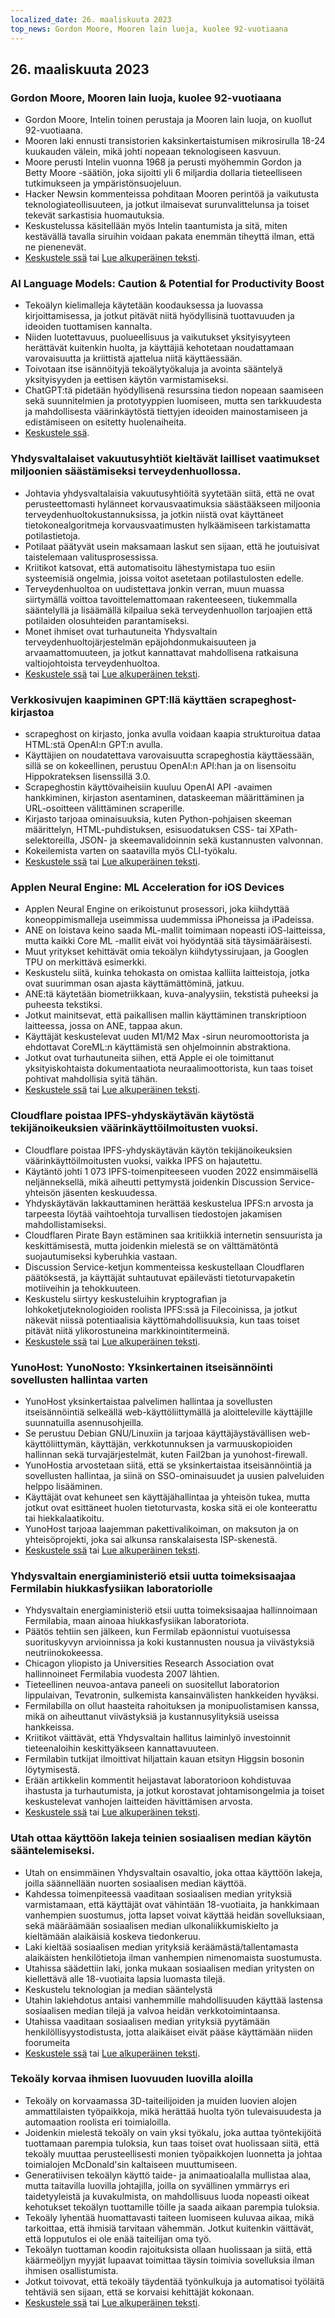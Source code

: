 ```yaml
---
localized_date: 26. maaliskuuta 2023
top_news: Gordon Moore, Mooren lain luoja, kuolee 92-vuotiaana
---
```




<CallToAction />

<Steps>

## 26. maaliskuuta 2023

### Gordon Moore, Mooren lain luoja, kuolee 92-vuotiaana

- Gordon Moore, Intelin toinen perustaja ja Mooren lain luoja, on kuollut 92-vuotiaana.
- Mooren laki ennusti transistorien kaksinkertaistumisen mikrosirulla 18-24 kuukauden välein, mikä johti nopeaan teknologiseen kasvuun.
- Moore perusti Intelin vuonna 1968 ja perusti myöhemmin Gordon ja Betty Moore -säätiön, joka sijoitti yli 6 miljardia dollaria tieteelliseen tutkimukseen ja ympäristönsuojeluun.
- Hacker Newsin kommenteissa pohditaan Mooren perintöä ja vaikutusta teknologiateollisuuteen, ja jotkut ilmaisevat surunvalittelunsa ja toiset tekevät sarkastisia huomautuksia.
- Keskustelussa käsitellään myös Intelin taantumista ja sitä, miten kestävällä tavalla siruihin voidaan pakata enemmän tiheyttä ilman, että ne pienenevät.
- [Keskustele ssä](http://news.ycombinator.com/item?id=35297420) tai [Lue alkuperäinen teksti](https://www.moore.org/article-detail?newsUrlName=in-memoriam-gordon-moore-1929-2023).

### AI Language Models: Caution & Potential for Productivity Boost

- Tekoälyn kielimalleja käytetään koodauksessa ja luovassa kirjoittamisessa, ja jotkut pitävät niitä hyödyllisinä tuottavuuden ja ideoiden tuottamisen kannalta.
- Niiden luotettavuus, puolueellisuus ja vaikutukset yksityisyyteen herättävät kuitenkin huolta, ja käyttäjiä kehotetaan noudattamaan varovaisuutta ja kriittistä ajattelua niitä käyttäessään.
- Toivotaan itse isännöityjä tekoälytyökaluja ja avointa sääntelyä yksityisyyden ja eettisen käytön varmistamiseksi.
- ChatGPT:tä pidetään hyödyllisenä resurssina tiedon nopeaan saamiseen sekä suunnitelmien ja prototyyppien luomiseen, mutta sen tarkkuudesta ja mahdollisesta väärinkäytöstä tiettyjen ideoiden mainostamiseen ja edistämiseen on esitetty huolenaiheita.
- [Keskustele ssä](http://news.ycombinator.com/item?id=35299071).

### Yhdysvaltalaiset vakuutusyhtiöt kieltävät lailliset vaatimukset miljoonien säästämiseksi terveydenhuollossa.

- Johtavia yhdysvaltalaisia vakuutusyhtiöitä syytetään siitä, että ne ovat perusteettomasti hylänneet korvausvaatimuksia säästääkseen miljoonia terveydenhuoltokustannuksissa, ja jotkin niistä ovat käyttäneet tietokonealgoritmeja korvausvaatimusten hylkäämiseen tarkistamatta potilastietoja.
- Potilaat päätyvät usein maksamaan laskut sen sijaan, että he joutuisivat taistelemaan valitusprosessissa.
- Kriitikot katsovat, että automatisoitu lähestymistapa tuo esiin systeemisiä ongelmia, joissa voitot asetetaan potilastulosten edelle.
- Terveydenhuoltoa on uudistettava jonkin verran, muun muassa siirtymällä voittoa tavoittelemattomaan rakenteeseen, tiukemmalla sääntelyllä ja lisäämällä kilpailua sekä terveydenhuollon tarjoajien että potilaiden olosuhteiden parantamiseksi.
- Monet ihmiset ovat turhautuneita Yhdysvaltain terveydenhuoltojärjestelmän epäjohdonmukaisuuteen ja arvaamattomuuteen, ja jotkut kannattavat mahdollisena ratkaisuna valtiojohtoista terveydenhuoltoa.
- [Keskustele ssä](http://news.ycombinator.com/item?id=35304017) tai [Lue alkuperäinen teksti](https://www.propublica.org/article/cigna-pxdx-medical-health-insurance-rejection-claims).

### Verkkosivujen kaapiminen GPT:llä käyttäen scrapeghost-kirjastoa

- scrapeghost on kirjasto, jonka avulla voidaan kaapia strukturoitua dataa HTML:stä OpenAI:n GPT:n avulla.
- Käyttäjien on noudatettava varovaisuutta scrapeghostia käyttäessään, sillä se on kokeellinen, perustuu OpenAI:n API:han ja on lisensoitu Hippokrateksen lisenssillä 3.0.
- Scrapeghostin käyttövaiheisiin kuuluu OpenAI API -avaimen hankkiminen, kirjaston asentaminen, dataskeeman määrittäminen ja URL-osoitteen välittäminen scraperille.
- Kirjasto tarjoaa ominaisuuksia, kuten Python-pohjaisen skeeman määrittelyn, HTML-puhdistuksen, esisuodatuksen CSS- tai XPath-selektoreilla, JSON- ja skeemavalidoinnin sekä kustannusten valvonnan.
- Kokeilemista varten on saatavilla myös CLI-työkalu.
- [Keskustele ssä](http://news.ycombinator.com/item?id=35305655) tai [Lue alkuperäinen teksti](https://jamesturk.github.io/scrapeghost/).

### Applen Neural Engine: ML Acceleration for iOS Devices

- Applen Neural Engine on erikoistunut prosessori, joka kiihdyttää koneoppimismalleja useimmissa uudemmissa iPhoneissa ja iPadeissa.
- ANE on loistava keino saada ML-mallit toimimaan nopeasti iOS-laitteissa, mutta kaikki Core ML -mallit eivät voi hyödyntää sitä täysimääräisesti.
- Muut yritykset kehittävät omia tekoälyn kiihdytyssirujaan, ja Googlen TPU on merkittävä esimerkki.
- Keskustelu siitä, kuinka tehokasta on omistaa kalliita laitteistoja, jotka ovat suurimman osan ajasta käyttämättöminä, jatkuu.
- ANE:tä käytetään biometriikkaan, kuva-analyysiin, tekstistä puheeksi ja puheesta tekstiksi.
- Jotkut mainitsevat, että paikallisen mallin käyttäminen transkriptioon laitteessa, jossa on ANE, tappaa akun.
- Käyttäjät keskustelevat uuden M1/M2 Max -sirun neuromoottorista ja ehdottavat CoreML:n käyttämistä sen ohjelmoinnin abstraktiona.
- Jotkut ovat turhautuneita siihen, että Apple ei ole toimittanut yksityiskohtaista dokumentaatiota neuraalimoottorista, kun taas toiset pohtivat mahdollisia syitä tähän.
- [Keskustele ssä](http://news.ycombinator.com/item?id=35301447) tai [Lue alkuperäinen teksti](https://github.com/hollance/neural-engine).

### Cloudflare poistaa IPFS-yhdyskäytävän käytöstä tekijänoikeuksien väärinkäyttöilmoitusten vuoksi.

- Cloudflare poistaa IPFS-yhdyskäytävän käytön tekijänoikeuksien väärinkäyttöilmoitusten vuoksi, vaikka IPFS on hajautettu.
- Käytäntö johti 1 073 IPFS-toimenpiteeseen vuoden 2022 ensimmäisellä neljänneksellä, mikä aiheutti pettymystä joidenkin Discussion Service-yhteisön jäsenten keskuudessa.
- Yhdyskäytävän lakkauttaminen herättää keskustelua IPFS:n arvosta ja tarpeesta löytää vaihtoehtoja turvallisen tiedostojen jakamisen mahdollistamiseksi.
- Cloudflaren Pirate Bayn estäminen saa kritiikkiä internetin sensuurista ja keskittämisestä, mutta joidenkin mielestä se on välttämätöntä suojautumiseksi kyberuhkia vastaan.
- Discussion Service-ketjun kommenteissa keskustellaan Cloudflaren päätöksestä, ja käyttäjät suhtautuvat epäilevästi tietoturvapaketin motiiveihin ja tehokkuuteen.
- Keskustelu siirtyy keskusteluihin kryptografian ja lohkoketjuteknologioiden roolista IPFS:ssä ja Filecoinissa, ja jotkut näkevät niissä potentiaalisia käyttömahdollisuuksia, kun taas toiset pitävät niitä ylikorostuneina markkinointitermeinä.
- [Keskustele ssä](http://news.ycombinator.com/item?id=35300200) tai [Lue alkuperäinen teksti](https://torrentfreak.com/cloudflare-disables-access-to-pirated-content-on-its-ipfs-gateway-230324/).

### YunoHost: YunoNosto: Yksinkertainen itseisännöinti sovellusten hallintaa varten

- YunoHost yksinkertaistaa palvelimen hallintaa ja sovellusten itseisännöintiä selkeällä web-käyttöliittymällä ja aloitteleville käyttäjille suunnatuilla asennusohjeilla.
- Se perustuu Debian GNU/Linuxiin ja tarjoaa käyttäjäystävällisen web-käyttöliittymän, käyttäjän, verkkotunnuksen ja varmuuskopioiden hallinnan sekä turvajärjestelmät, kuten Fail2ban ja yunohost-firewall.
- YunoHostia arvostetaan siitä, että se yksinkertaistaa itseisännöintiä ja sovellusten hallintaa, ja siinä on SSO-ominaisuudet ja uusien palveluiden helppo lisääminen.
- Käyttäjät ovat kehuneet sen käyttäjähallintaa ja yhteisön tukea, mutta jotkut ovat esittäneet huolen tietoturvasta, koska sitä ei ole konteerattu tai hiekkalaatikoitu.
- YunoHost tarjoaa laajemman pakettivalikoiman, on maksuton ja on yhteisöprojekti, joka sai alkunsa ranskalaisesta ISP-skenestä.
- [Keskustele ssä](http://news.ycombinator.com/item?id=35300482) tai [Lue alkuperäinen teksti](https://yunohost.org).

### Yhdysvaltain energiaministeriö etsii uutta toimeksisaajaa Fermilabin hiukkasfysiikan laboratoriolle

- Yhdysvaltain energiaministeriö etsii uutta toimeksisaajaa hallinnoimaan Fermilabia, maan ainoaa hiukkasfysiikan laboratoriota.
- Päätös tehtiin sen jälkeen, kun Fermilab epäonnistui vuotuisessa suorituskyvyn arvioinnissa ja koki kustannusten nousua ja viivästyksiä neutriinokokeessa.
- Chicagon yliopisto ja Universities Research Association ovat hallinnoineet Fermilabia vuodesta 2007 lähtien.
- Tieteellinen neuvoa-antava paneeli on suositellut laboratorion lippulaivan, Tevatronin, sulkemista kansainvälisten hankkeiden hyväksi.
- Fermilabilla on ollut haasteita rahoituksen ja monipuolistamisen kanssa, mikä on aiheuttanut viivästyksiä ja kustannusylityksiä useissa hankkeissa.
- Kriitikot väittävät, että Yhdysvaltain hallitus laiminlyö investoinnit tieteenaloihin keskittyäkseen kannattavuuteen.
- Fermilabin tutkijat ilmoittivat hiljattain kauan etsityn Higgsin bosonin löytymisestä.
- Erään artikkelin kommentit heijastavat laboratorioon kohdistuvaa ihastusta ja turhautumista, ja jotkut korostavat johtamisongelmia ja toiset keskustelevat vanhojen laitteiden hävittämisen arvosta.
- [Keskustele ssä](http://news.ycombinator.com/item?id=35303391) tai [Lue alkuperäinen teksti](https://www.science.org/content/article/major-shake-coming-fermilab-troubled-u-s-particle-physics-center).

### Utah ottaa käyttöön lakeja teinien sosiaalisen median käytön sääntelemiseksi.

- Utah on ensimmäinen Yhdysvaltain osavaltio, joka ottaa käyttöön lakeja, joilla säännellään nuorten sosiaalisen median käyttöä.
- Kahdessa toimenpiteessä vaaditaan sosiaalisen median yrityksiä varmistamaan, että käyttäjät ovat vähintään 18-vuotiaita, ja hankkimaan vanhempien suostumus, jotta lapset voivat käyttää heidän sovelluksiaan, sekä määräämään sosiaalisen median ulkonaliikkumiskielto ja kieltämään alaikäisiä koskeva tiedonkeruu.
- Laki kieltää sosiaalisen median yrityksiä keräämästä/tallentamasta alaikäisten henkilötietoja ilman vanhempien nimenomaista suostumusta.
- Utahissa säädettiin laki, jonka mukaan sosiaalisen median yritysten on kiellettävä alle 18-vuotiaita lapsia luomasta tilejä.
- Keskustelu teknologian ja median sääntelystä
- Utahin lakiehdotus antaisi vanhemmille mahdollisuuden käyttää lastensa sosiaalisen median tilejä ja valvoa heidän verkkotoimintaansa.
- Utahissa vaaditaan sosiaalisen median yrityksiä pyytämään henkilöllisyystodistusta, jotta alaikäiset eivät pääse käyttämään niiden foorumeita
- [Keskustele ssä](http://news.ycombinator.com/item?id=35307647) tai [Lue alkuperäinen teksti](https://www.bbc.com/news/world-us-canada-65060733).

### Tekoäly korvaa ihmisen luovuuden luovilla aloilla

- Tekoäly on korvaamassa 3D-taiteilijoiden ja muiden luovien alojen ammattilaisten työpaikkoja, mikä herättää huolta työn tulevaisuudesta ja automaation roolista eri toimialoilla.
- Joidenkin mielestä tekoäly on vain yksi työkalu, joka auttaa työntekijöitä tuottamaan parempia tuloksia, kun taas toiset ovat huolissaan siitä, että tekoäly muuttaa perusteellisesti monien työpaikkojen luonnetta ja johtaa toimialojen McDonald'sin kaltaiseen muuttumiseen.
- Generatiivisen tekoälyn käyttö taide- ja animaatioalalla mullistaa alaa, mutta taitavilla luovilla johtajilla, joilla on syvällinen ymmärrys eri taidetyyleistä ja kuvakulmista, on mahdollisuus luoda nopeasti oikeat kehotukset tekoälyn tuottamille töille ja saada aikaan parempia tuloksia.
- Tekoäly lyhentää huomattavasti taiteen luomiseen kuluvaa aikaa, mikä tarkoittaa, että ihmisiä tarvitaan vähemmän. Jotkut kuitenkin väittävät, että lopputulos ei ole enää taiteilijan oma työ.
- Tekoälyn tuottaman koodin rajoituksista ollaan huolissaan ja siitä, että käärmeöljyn myyjät lupaavat toimittaa täysin toimivia sovelluksia ilman ihmisen osallistumista.
- Jotkut toivovat, että tekoäly täydentää työnkulkuja ja automatisoi työläitä tehtäviä sen sijaan, että se korvaisi kehittäjät kokonaan.
- [Keskustele ssä](http://news.ycombinator.com/item?id=35308498) tai [Lue alkuperäinen teksti](https://reddit.com/r/blender/comments/121lhfq/i_lost_everything_that_made_me_love_my_job/).

</Steps>
